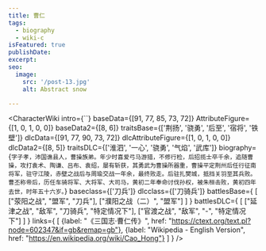 ```yaml
---
title: 曹仁
tags:
  - biography
  - wiki-c
isFeatured: true
publishDate:
excerpt:
seo:
  image:
    src: '/post-13.jpg'
    alt: Abstract snow

---
```



<CharacterWiki
  intro={``}
  baseData={[91, 77, 85, 73, 72]}
  AttributeFigure={[1, 0, 1, 0, 0]}
  baseData2={[8, 6]}
  traitsBase={['荆扬', '骁勇', '后至', '宿将', '铁壁']}
  dlcData={[91, 77, 90, 73, 72]}
  dlcAttributeFigure={[1, 0, 1, 0, 0]}
  dlcData2={[8, 5]}
  traitsDLC={['淮泗', '一心', '骁勇', '气焰', '武库']}
  biography={`字子孝，沛国谯县人，曹操族弟。年少时喜爱弓马游猎，不修行检，后招揽士卒千余，追随曹操，攻打袁术、陶谦、吕布、袁绍，屡有斩获，其勇武为曹操所器重，曹操平定荆州后任行征南将军，驻守江陵，赤壁之战后与周瑜交战一年余，最终败走。后驻扎樊城，抵挡关羽至其兵败。曹丕称帝后，历任车骑将军、大将军、大司马，黄初二年奉命讨伐孙权，被朱桓击败，黄初四年去世，时年五十六岁。`}
  baseclass={['刀兵']}
  dlcclass={['刀骑兵']}
  battlesBase={
    [
      ["荥阳之战", "盟军", "刀兵"],
      ["濮阳之战（二）", "盟军"]
    ]
  }
  battlesDLC={
    [
      ["延津之战", "敌军", "刀骑兵", "特定情况下"],
      ["官渡之战", "敌军", "-", "特定情况下"]
    ]
  }
  links={
    [
      {label: "《三国志·曹仁传》", href: "https://ctext.org/text.pl?node=602347&if=gb&remap=gb"},
      {label: "Wikipedia - English Version", href: "https://en.wikipedia.org/wiki/Cao_Hong"}
    ]
  }
/>
